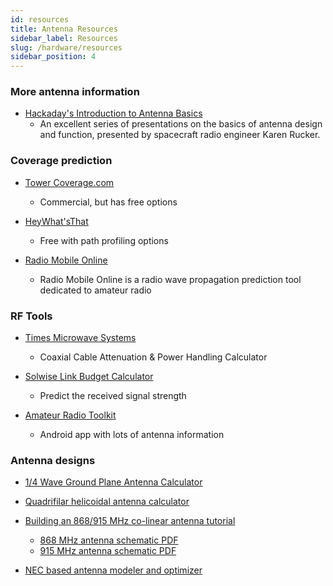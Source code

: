 ```yaml
---
id: resources
title: Antenna Resources
sidebar_label: Resources
slug: /hardware/resources
sidebar_position: 4
---
```


### More antenna information

- [Hackaday's Introduction to Antenna Basics](https://www.youtube.com/playlist?list=PL_tws4AXg7authztKFg5ZN5qWGtq3N_nI)
  - An excellent series of presentations on the basics of antenna design and function, presented by spacecraft radio engineer Karen Rucker.


### Coverage prediction

- [Tower Coverage.com](https://www.towercoverage.com)
  - Commercial, but has free options


- [HeyWhat'sThat](http://www.heywhatsthat.com)
  - Free with path profiling options


- [Radio Mobile Online](https://www.ve2dbe.com/rmonline_s.asp)
  - Radio Mobile Online is a radio wave propagation prediction tool dedicated to amateur radio


### RF Tools

- [Times Microwave Systems](https://www.timesmicrowave.com/calculator/?Product=RG-6&RunLength=10&Frequency=868)
  - Coaxial Cable Attenuation & Power Handling Calculator


- [Solwise Link Budget Calculator](https://www.solwise.co.uk/link-budget.htm)
  - Predict the received signal strength


- [Amateur Radio Toolkit](https://play.google.com/store/apps/details?id=com.daveyhollenberg.amateurradiotoolkit)
  - Android app with lots of antenna information


### Antenna designs

- [1/4 Wave Ground Plane Antenna Calculator](https://m0ukd.com/calculators/quarter-wave-ground-plane-antenna-calculator)

- [Quadrifilar helicoidal antenna calculator](https://jcoppens.com/ant/qfh/calc.en.php)

- [Building an 868/915 MHz co-linear antenna tutorial](https://www.youtube.com/watch?v=1_1LxuOngHs)

  - [868 MHz antenna schematic PDF](https://github.com/IRNAS/ttn-irnas-gw/blob/master/Collinear868MHzLoRaantenna.PDF)
  - [915 MHz antenna schematic PDF](https://github.com/IRNAS/ttn-irnas-gw/blob/master/CollinearLoRaantenna915MHzIRNAS.PDF)

- [NEC based antenna modeler and optimizer](https://www.qsl.net/4nec2)
